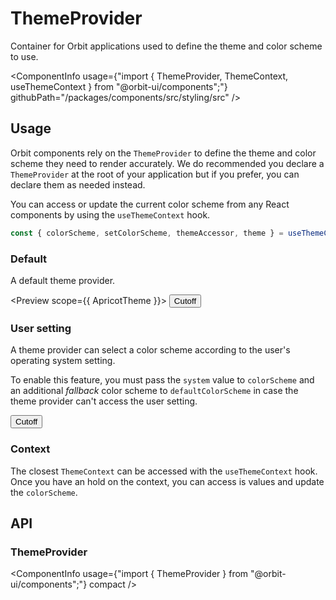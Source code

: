 
<Meta
    title="Components/ThemeProvider"
    id="theme-provider"
/>

# ThemeProvider

<Tagline>Container for Orbit applications used to define the theme and color scheme to use.</Tagline>

<ComponentInfo
    usage={"import { ThemeProvider, ThemeContext, useThemeContext } from \"@orbit-ui/components\";"}
    githubPath="/packages/components/src/styling/src"
/>

## Usage

Orbit components rely on the `ThemeProvider` to define the theme and color scheme they need to render accurately. We do recommended you declare a `ThemeProvider` at the root of your application but if you prefer, you can declare them as needed instead.

You can access or update the current color scheme from any React components by using the `useThemeContext` hook.

```jsx
const { colorScheme, setColorScheme, themeAccessor, theme } = useThemeContext();
```

### Default

A default theme provider.

<Preview scope={{ ApricotTheme }}>
    <Story name="default">
        <ThemeProvider theme={ApricotTheme} colorScheme="light">
            <Button variant="primary">Cutoff</Button>
        </ThemeProvider>
    </Story>
</Preview>

### User setting

A theme provider can select a color scheme according to the user's operating system setting.

To enable this feature, you must pass the `system` value to `colorScheme` and an additional *fallback* color scheme to `defaultColorScheme` in case the theme provider can't access the user setting.

<Preview>
    <Story name="system">
        <ThemeProvider theme={ApricotTheme} colorScheme="system" defaultColorScheme="light">
            <Button variant="primary">Cutoff</Button>
        </ThemeProvider>
    </Story>
</Preview>

### Context

The closest `ThemeContext` can be accessed with the `useThemeContext` hook. Once you have an hold on the context, you can access is values and update the `colorScheme`.

<Preview filePath="/styling/docs/theme-provider/ColorSchemePicker" />

## API

### ThemeProvider

<ComponentInfo
    usage={"import { ThemeProvider } from \"@orbit-ui/components\";"}
    compact
/>

<ArgsTable of={ThemeProvider} sort="alpha" />
